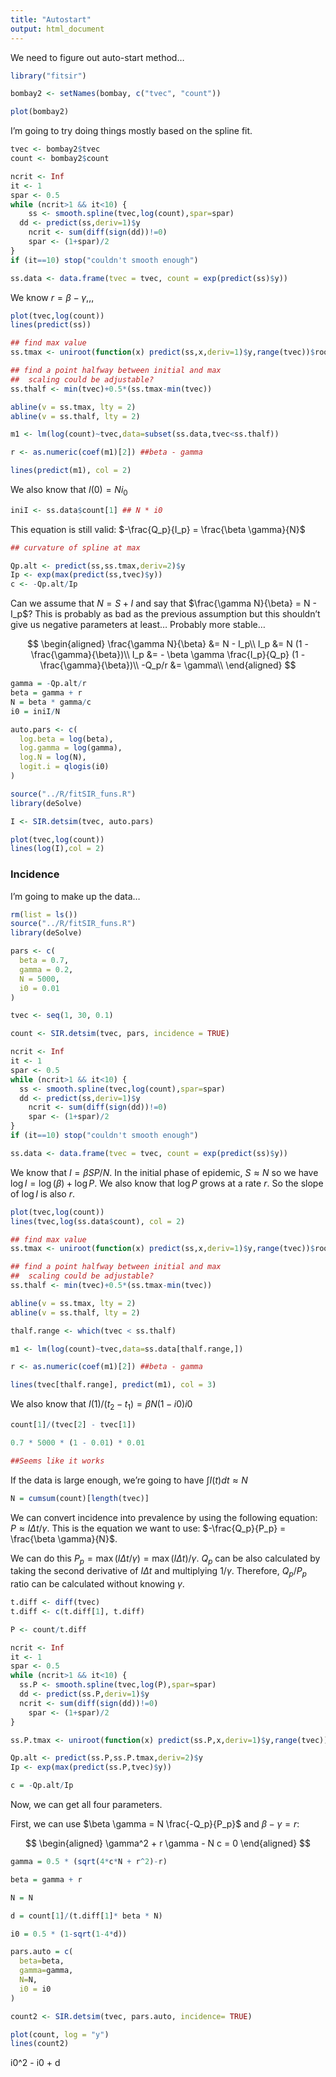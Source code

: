 ```yaml
---
title: "Autostart"
output: html_document
---
```


We need to figure out auto-start method...

```r

library("fitsir")

bombay2 <- setNames(bombay, c("tvec", "count"))

```

```r

plot(bombay2)

```

I'm going to try doing things mostly based on the spline fit.

```r

tvec <- bombay2$tvec
count <- bombay2$count

ncrit <- Inf
it <- 1
spar <- 0.5
while (ncrit>1 && it<10) {
	ss <- smooth.spline(tvec,log(count),spar=spar)
  dd <- predict(ss,deriv=1)$y
	ncrit <- sum(diff(sign(dd))!=0)
	spar <- (1+spar)/2
}
if (it==10) stop("couldn't smooth enough")

ss.data <- data.frame(tvec = tvec, count = exp(predict(ss)$y))

```

We know $r = \beta - \gamma$,,,

```r

plot(tvec,log(count))
lines(predict(ss))

## find max value
ss.tmax <- uniroot(function(x) predict(ss,x,deriv=1)$y,range(tvec))$root

## find a point halfway between initial and max
##  scaling could be adjustable?
ss.thalf <- min(tvec)+0.5*(ss.tmax-min(tvec))

abline(v = ss.tmax, lty = 2)
abline(v = ss.thalf, lty = 2)

m1 <- lm(log(count)~tvec,data=subset(ss.data,tvec<ss.thalf))

r <- as.numeric(coef(m1)[2]) ##beta - gamma

lines(predict(m1), col = 2)

```

We also know that $I(0) = N i_0$

```r

iniI <- ss.data$count[1] ## N * i0

```

This equation is still valid: $-\frac{Q_p}{I_p} = \frac{\beta \gamma}{N}$

```r
## curvature of spline at max

Qp.alt <- predict(ss,ss.tmax,deriv=2)$y
Ip <- exp(max(predict(ss,tvec)$y))
c <- -Qp.alt/Ip

```

Can we assume that $N = S + I$ and say that $\frac{\gamma N}{\beta} = N - I_p$? This is probably as bad as the previous assumption but this shouldn't give us negative parameters at least... Probably more stable...

$$
\begin{aligned}
\frac{\gamma N}{\beta} &= N - I_p\\
I_p &= N (1 - \frac{\gamma}{\beta})\\
I_p &= - \beta \gamma \frac{I_p}{Q_p} (1 - \frac{\gamma}{\beta})\\
-Q_p/r &=  \gamma\\
\end{aligned}
$$

```r
gamma = -Qp.alt/r
beta = gamma + r
N = beta * gamma/c
i0 = iniI/N

auto.pars <- c(
  log.beta = log(beta),
  log.gamma = log(gamma),
  log.N = log(N),
  logit.i = qlogis(i0)
)

source("../R/fitSIR_funs.R")
library(deSolve)

I <- SIR.detsim(tvec, auto.pars)

plot(tvec,log(count))
lines(log(I),col = 2)
```

### Incidence

I'm going to make up the data...

```r

rm(list = ls())
source("../R/fitSIR_funs.R")
library(deSolve)

pars <- c(
  beta = 0.7,
  gamma = 0.2,
  N = 5000,
  i0 = 0.01
)

tvec <- seq(1, 30, 0.1)

count <- SIR.detsim(tvec, pars, incidence = TRUE)
```


```r

ncrit <- Inf
it <- 1
spar <- 0.5
while (ncrit>1 && it<10) {
  ss <- smooth.spline(tvec,log(count),spar=spar)
  dd <- predict(ss,deriv=1)$y
	ncrit <- sum(diff(sign(dd))!=0)
	spar <- (1+spar)/2
}
if (it==10) stop("couldn't smooth enough")

ss.data <- data.frame(tvec = tvec, count = exp(predict(ss)$y))

```

We know that $I = \beta S P/N$. In the initial phase of epidemic, $S \approx N$ so we have $\log I = \log(\beta) + \log P$. We also know that $\log P$ grows at a rate $r$. So the slope of $\log I$ is also $r$.


```r
plot(tvec,log(count))
lines(tvec,log(ss.data$count), col = 2)

## find max value
ss.tmax <- uniroot(function(x) predict(ss,x,deriv=1)$y,range(tvec))$root

## find a point halfway between initial and max
##  scaling could be adjustable?
ss.thalf <- min(tvec)+0.5*(ss.tmax-min(tvec))

abline(v = ss.tmax, lty = 2)
abline(v = ss.thalf, lty = 2)

thalf.range <- which(tvec < ss.thalf)

m1 <- lm(log(count)~tvec,data=ss.data[thalf.range,])

r <- as.numeric(coef(m1)[2]) ##beta - gamma

lines(tvec[thalf.range], predict(m1), col = 3)

```

We also know that $I(1)/(t_2 - t_1) = \beta N (1-i0) i0$

```r

count[1]/(tvec[2] - tvec[1])

0.7 * 5000 * (1 - 0.01) * 0.01

##Seems like it works

```

If the data is large enough, we're going to have $\int I(t) dt \approx N$

```r

N = cumsum(count)[length(tvec)]

```

We can convert incidence into prevalence by using the following equation: $P \approx I\Delta t/\gamma$. This is the equation we want to use: $-\frac{Q_p}{P_p} = \frac{\beta \gamma}{N}$.

We can do this $P_p = \max(I\Delta t/\gamma) = \max(I\Delta t)/\gamma$. $Q_p$ can be also calculated by taking the second derivative of $I\Delta t$ and multiplying $1/\gamma$. Therefore, $Q_p/P_p$ ratio can be calculated without knowing $\gamma$.

```r
t.diff <- diff(tvec)
t.diff <- c(t.diff[1], t.diff)

P <- count/t.diff

ncrit <- Inf
it <- 1
spar <- 0.5
while (ncrit>1 && it<10) {
  ss.P <- smooth.spline(tvec,log(P),spar=spar)
  dd <- predict(ss.P,deriv=1)$y
  ncrit <- sum(diff(sign(dd))!=0)
	spar <- (1+spar)/2
}

ss.P.tmax <- uniroot(function(x) predict(ss.P,x,deriv=1)$y,range(tvec))$root

Qp.alt <- predict(ss.P,ss.P.tmax,deriv=2)$y
Ip <- exp(max(predict(ss.P,tvec)$y))

c = -Qp.alt/Ip

```

Now, we can get all four parameters. 

First, we can use $\beta \gamma = N \frac{-Q_p}{P_p}$ and $\beta - \gamma = r$:

$$
\begin{aligned}
\gamma^2 + r \gamma - N c = 0
\end{aligned}
$$

```r

gamma = 0.5 * (sqrt(4*c*N + r^2)-r)

beta = gamma + r

N = N

d = count[1]/(t.diff[1]* beta * N)

i0 = 0.5 * (1-sqrt(1-4*d))

pars.auto = c(
  beta=beta,
  gamma=gamma,
  N=N,
  i0 = i0
)

count2 <- SIR.detsim(tvec, pars.auto, incidence= TRUE)

plot(count, log = "y")
lines(count2)
```



i0^2 - i0 + d
